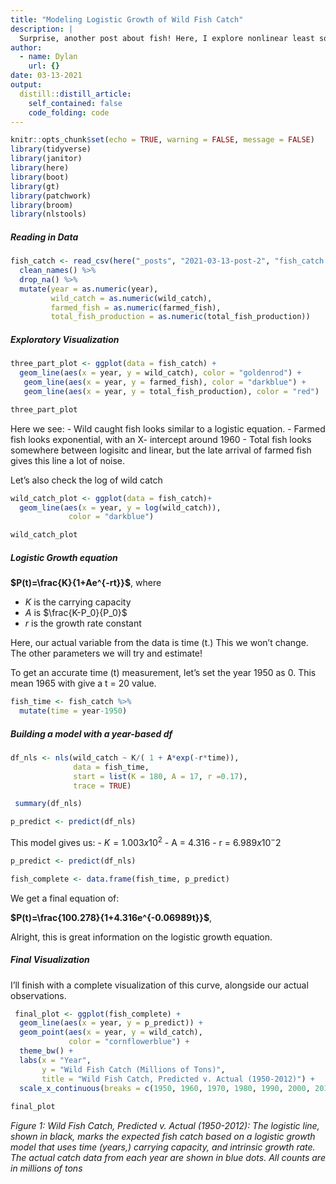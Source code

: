 ```yaml
---
title: "Modeling Logistic Growth of Wild Fish Catch"
description: |
  Surprise, another post about fish! Here, I explore nonlinear least squares (NLS) as a method of predicting fish growth paramters.
author:
  - name: Dylan
    url: {}
date: 03-13-2021
output:
  distill::distill_article:
    self_contained: false
    code_folding: code
---
```

```r
knitr::opts_chunk$set(echo = TRUE, warning = FALSE, message = FALSE)
library(tidyverse)
library(janitor)
library(here)
library(boot)
library(gt)
library(patchwork)
library(broom)
library(nlstools)
```



##### Reading in Data

```r
fish_catch <- read_csv(here("_posts", "2021-03-13-post-2", "fish_catch.csv"), skip = 2) %>% 
  clean_names() %>% 
  drop_na() %>% 
  mutate(year = as.numeric(year), 
         wild_catch = as.numeric(wild_catch), 
         farmed_fish = as.numeric(farmed_fish), 
         total_fish_production = as.numeric(total_fish_production))
```


##### Exploratory Visualization

```r
three_part_plot <- ggplot(data = fish_catch) +
  geom_line(aes(x = year, y = wild_catch), color = "goldenrod") +
   geom_line(aes(x = year, y = farmed_fish), color = "darkblue") +
   geom_line(aes(x = year, y = total_fish_production), color = "red")

three_part_plot
```
Here we see:
- Wild caught fish looks similar to a logistic equation. 
- Farmed fish looks exponential, with an X- intercept around 1960
- Total fish looks somewhere between logisitc and linear, but the late arrival of farmed fish gives this line a lot of noise. 


Let's also check the log of wild catch
```r
wild_catch_plot <- ggplot(data = fish_catch)+
  geom_line(aes(x = year, y = log(wild_catch)), 
             color = "darkblue")

wild_catch_plot
```


##### Logistic Growth equation

**$P(t)=\frac{K}{1+Ae^{-rt}}$**, where

- $K$ is the carrying capacity
- $A$ is $\frac{K-P_0}{P_0}$
- $r$ is the growth rate constant

Here, our actual variable from the data is time (t.) This we won't change. The other parameters we will try and estimate!

To get an accurate time (t) measurement, let's set the year 1950 as 0. This mean 1965 with give a t = 20 value. 
```r
fish_time <- fish_catch %>% 
  mutate(time = year-1950)
```


##### Building a model with a year-based df 

```r
df_nls <- nls(wild_catch ~ K/( 1 + A*exp(-r*time)),
              data = fish_time,
              start = list(K = 180, A = 17, r =0.17),
              trace = TRUE)

 summary(df_nls)

p_predict <- predict(df_nls)
```

This model gives us:
- $K = 1.003 x 10^2$
- A = 4.316
- r = $6.989 x 10^-2$


```r
p_predict <- predict(df_nls)

fish_complete <- data.frame(fish_time, p_predict)

```


We get a final equation of: 

**$P(t)=\frac{100.278}{1+4.316e^{-0.06989t}}$**,

Alright, this is great information on the logistic growth equation. 

##### Final Visualization

I'll finish with a complete visualization of this curve, alongside our actual observations. 

```r
 final_plot <- ggplot(fish_complete) +
  geom_line(aes(x = year, y = p_predict)) +
  geom_point(aes(x = year, y = wild_catch),
             color = "cornflowerblue") +
  theme_bw() +
  labs(x = "Year", 
       y = "Wild Fish Catch (Millions of Tons)", 
       title = "Wild Fish Catch, Predicted v. Actual (1950-2012)") +
  scale_x_continuous(breaks = c(1950, 1960, 1970, 1980, 1990, 2000, 2010))
  
final_plot
```
*Figure 1: Wild Fish Catch, Predicted v. Actual (1950-2012): The logistic line, shown in black, marks the expected fish catch based on a logistic growth model that uses time (years,) carrying capacity, and intrinsic growth rate. The actual catch data from each year are shown in blue dots. All counts are in millions of tons*
